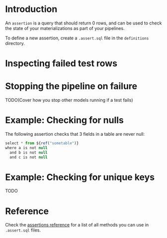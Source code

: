 

# Introduction

An `assertion` is a query that should return 0 rows, and can be used to check the state of your materializations as part of your pipelines.

To define a new assertion, create a `.assert.sql` file in the `definitions` directory.

# Inspecting failed test rows

# Stopping the pipeline on failure

TODO(Cover how you stop other models running if a test fails)

# Example: Checking for nulls

The following assertion checks that 3 fields in a table are never null:

```js
select * from ${ref("sometable")}
where a is not null
  and b is not null
  and c is not null
```

# Example: Checking for unique keys

TODO

# Reference

Check the [assertions reference](/reference/assertions) for a list of all methods you can use in `.assert.sql` files.
